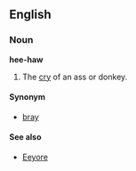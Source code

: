 ==English==
===Noun===
'''hee-haw'''

#The [[cry]] of an ass or donkey. 

====Synonym====
*[[bray]]

====See also====
*[[Eeyore]]